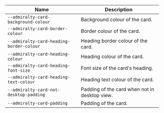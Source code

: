 
| Name | Description |
| --- | --- |
| `--admiralty-card-background-colour` | Background colour of the card. |
| `--admiralty-card-border-colour` | Border colour of the card. |
| `--admiralty-card-heading-border-colour` | Heading border colour of the card. |
| `--admiralty-card-heading-colour` | Heading colour of the card. |
| `--admiralty-card-heading-font-size` | Font size of the card's heading. |
| `--admiralty-card-heading-text-colour` | Heading text colour of the card. |
| `--admiralty-card-not-desktop-padding` | Padding of the card when not in desktop view. |
| `--admiralty-card-padding` | Padding of the card. |

